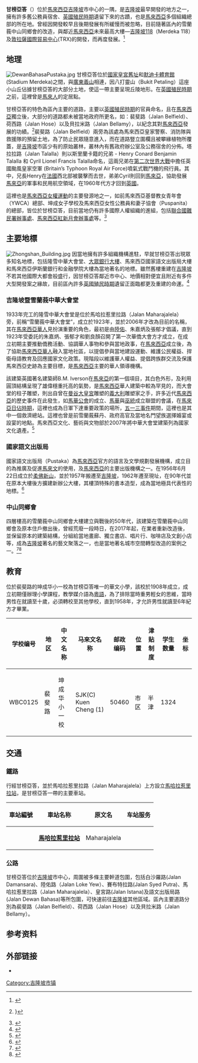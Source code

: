 {{Infobox settlement
| name                    = 甘榜亞答
| official_name            = Kampung Attap
| other_name              = 
| settlement_type         = [[聯邦直轄區|聯邦直轄區]][[吉隆坡|吉隆坡市]]的次分區
<!-- transliteration(s) -->
| translit_lang1          =其他文字
| translit_lang1_type     =[[爪夷文|爪夷文]]
| translit_lang1_info     = {{Script|Arab|كامڤوڠ اتتڤ}} 
| translit_lang1_type1    =[[淡米尔文|淡米尔文]]
| translit_lang1_info1    ={{lang|ta|கம்புங் அட்டாப்}}
<!-- images, nickname, motto -->
| image_skyline           = File:Kuala Lumpur Chinese Assembly-Hall-Kuala-Lumpur-and-Selangor-01.jpg
| image_caption           =隆雪中華大會堂，為甘榜亞答著名地標之一
| image_flag               = Flag of Kuala Lumpur, Malaysia.svg
| flag_size                = 140px
| flag_link                  =  
| image_shield            = Seal of Kuala Lumpur.svg
| shield_size                = 100x80px
| shield_link                =  
| etymology               = 
| nickname                =
| motto                   = {{lang|ms|Bersedia Menyumbang, Bandar Raya Cemerlang}}<ref>{{cite web|url=http://www.dbkl.gov.my/index.php?option=com_content&view=article&id=122&Itemid=1009&lang=ms|title=Portal Rasmi Dewan Bandaraya Kuala Lumpur|website=www.dbkl.gov.my|accessdate=2020-05-20|archive-date=2020-05-06|archive-url=https://web.archive.org/web/20200506142950/http://www.dbkl.gov.my/index.php?option=com_content&view=article&id=122&Itemid=1009&lang=ms|dead-url=yes}}</ref><br>''{{lang|en|Ready to Contribute towards an Excellent City}}''<br />“准备为一个优秀的城市做出贡献”
<!-- maps and coordinates -->
| image_map               = 
| mapsize                 =
| map_alt                 =
| map_caption             = 
| pushpin_map             = Malaysia Kuala Lumpur#Malaysia<!-- name of a location map as per Template:Location_map -->
| pushpin_map_caption     = '''甘榜亞答'''在[[吉隆坡|吉隆坡]]和[[马来西亚|马来西亚]]的位置
| pushpin_label_position  = <!-- position of the pushpin label: left, right, top, bottom, none -->
| coordinates             = {{coord|3|8|20|N|101|41|50|E|region:MY|display=inline,title}}
<!-- location -->
| subdivision_type        = [[世界政区索引|国家]]
| subdivision_name        = {{flag|马来西亚}}
| subdivision_type1       = [[马来西亚州属|联邦直辖区]]
| subdivision_name1       = {{flag|Kuala Lumpur}}
| subdivision_type2       = [[马来西亚选区列表|选区]]
| subdivision_name2       = {{pc|武吉免登}}
<!-- established -->
| established_title       = 设立
| established_date        = 
| established_title1      = 
| established_date1       = 
| established_title2      = 
| established_date2       = 
<!-- seat, smaller parts -->
| parts_type              = [[马来西亚地方政府|地方政府]]
| parts_style             = <!-- list, coll (collapsed list), para (paragraph format) -->
| parts                   = [[吉隆坡市政局|吉隆坡市政局]]
<!-- government type, leaders -->
| leader_title            = {{tsl|en|Mayor of Kuala Lumpur|吉隆坡市长|市长}}
| leader_name             = 诺希山·阿末达兰
| leader_title1            = 秘书
| leader_name1             = 
<!-- area -->
| area_footnotes          = 
| area_total_km2          = 
| area_note               = 
<!-- population -->
| population_footnotes    =  
| population_as_of        = 
| population_total        = 
| pop_est_footnotes       = 
| pop_est_as_of           =
| population_est          = 
| population_rank         = 
| population_density_km2  = 
| population_density_metro_km2   =
| population_density_rank        =
<!-- demographics (section 1) -->
| demographics_type1      = 人口数据
| demographics1_footnotes = <ref name="total population">{{cite web|url=http://www.statistics.gov.my/portal/download_Population/files/census2010/Taburan_Penduduk_dan_Ciri-ciri_Asas_Demografi.pdf |title=2010年马来西亚人口和房屋普查：马来西亚人口分布|publisher=马来西亚国家统计局|accessdate=2012-04-19 |deadurl=yes |archiveurl=https://web.archive.org/web/20140522234002/http://www.statistics.gov.my/portal/download_Population/files/census2010/Taburan_Penduduk_dan_Ciri-ciri_Asas_Demografi.pdf |archivedate=2014-05-22|date=2010年更新}}</ref><!-- for references: use <ref> tags -->
| demographics1_title1    = 
| demographics1_info1     = 
<!-- time zone(s) -->
| timezone               =[[马来西亚标准时间|马来西亚标准时间]]
| utc_offset             = +8
<!-- postal codes, area code -->
| postal_code_type        = [[马来西亚邮政编码|邮政编码]]
| postal_code             = '''59000'''
| area_code_type          = {{tsl|en|Telephone numbers in Malaysia|马来西亚电话区号|电话区号}}
| area_code               = +6-03 22
| registration_plate_type = [[馬來西亞車輛號牌|車牌編碼]]
| registration_plate      = V或W
<!-- website, footnotes -->
| website                 = {{URL|www.dbkl.gov.my}}<!-- {{URL|example.com}} -->
| footnotes                 = 
}}

'''甘榜亞答'''（{{lang-ms|Kampung Attap}}）位於[[馬來西亞|馬來西亞]][[吉隆坡|吉隆坡]]市中心的一隅，是[[吉隆坡|吉隆坡]]最早開發的地方之一，擁有許多舊公務員宿舍、[[英屬馬來亞|英國殖民時期]]遺留下來的古蹟，也是[[馬來西亞|馬來西亞]]多個組織總部的所在地。曾經因開發較早且後期發展有所緩慢而被忽略，目前隨著區內的雪蘭莪中山同鄉會的改造，與鄰近[[馬來西亞|馬來西亞]]未來最高大樓—[[吉隆坡118|吉隆坡118]]（Merdeka 118）及[[敦拉薩國際貿易中心|敦拉薩國際貿易中心]](TRX)的開發，而再度發展。<ref>{{cite web|url=https://www.enanyang.my/%E5%9C%B0%E4%BA%A7/%E7%94%98%E6%A6%9C%E4%BA%9A%E7%AD%94%E6%B5%B4%E7%81%AB%E9%87%8D%E7%94%9F|title=甘榜亚答浴火重生|date=2020-01-12 |publisher=南洋網}}</ref>

==地理==
[[File:DewanBahasaPustaka.jpg|left]]
甘榜亞答位於[[旧国家皇宫|國家皇宮舊址]]和[[默迪卡體育館|默迪卡體育館]](Stadium Merdeka)之間，與[[廣東義山|廣東義山]]相連，因八打靈山（Bukit Petaling）這座小山丘佔據甘榜亞答的大部分土地，使這一帶主要呈現丘陵地形。在[[英屬馬來亞|英國殖民時期]]之前，這裡曾是[[馬來人|馬來人]]的定居點。

甘榜亞答的特色為區內主要的道路，主要以[[英屬馬來亞|英國殖民時期]]的官員命名，且在[[馬來西亞|馬來西亞]]獨立後，大部分的道路都未被當地政府所更名，如：裴斐路（Jalan Belfield）、荷西路（Jalan Hose）以及貝拉米路（Jalan Bellamy），以紀念其對[[馬來西亞|馬來西亞]]發展的功績。<ref>{{cite web|url=https://www.thestar.com.my/metro/focus/2015/03/27/rundown-sentinels-of-roads-colonial-past-jalan-belfield-jalan-hose-and-jalan-bellamy-previously-a-pr|title=Rundown sentinels of roads colonial past|date=2015-05-27|publisher=The Star|access-date=2021-01-22|archive-date=2015-03-28|archive-url=https://web.archive.org/web/20150328045646/http://www.thestar.com.my/Metro/Focus/2015/03/27/Rundown-sentinels-of-roads-colonial-past-Jalan-Belfield-Jalan-Hose-and-Jalan-Bellamy-previously-a-pr/|dead-url=no}}}</ref>裴斐路（Jalan Belfield）兩旁為該處為馬來西亞皇家警察、消防隊與救援隊的預留土地，為了防止民眾隨意進入，而在道路豎立圍欄且被攀緣植物所覆蓋，是[[吉隆坡|吉隆坡]]市區少有的原始叢林，叢林內有舊政府辦公室及公務宿舍的分佈。塔拉拉路（Jalan Talalla）則以斯里蘭卡籍的兄弟 - Henry Conard Benjamin Talalla 和 Cyril Lionel Francis Talalla命名，這兩兄弟在[[第二次世界大戰|第二次世界大戰]]中擔任英國颱風皇家空軍 (Britain’s Typhoon Royal Air Force)噴氣式戰鬥機的飛行員。其中，兄長Henry在[[法國|法國]]西北部被襲擊而去世，弟弟Cyril則回到[[馬來亞|馬來亞]]，協助發展[[馬來亞|馬來亞]]的軍事和民用航空領域，在1960年代方才回到[[英國|英國]]。

這裡也是[[馬來西亞|馬來西亞]][[女權運動|女權運動]]的主要發源地之一，如前馬來西亞基督教女青年會（YWCA）總部、坤成女子學校及馬來西亞女性公務員和妻子協會（Puspanita）的總部，皆位於甘榜亞答，目前當地仍有許多國際人權組織的進組，包括[[聯合國難民署|聯合國難民署辦事處]]、[[紅新月會|馬來西亞紅新月會辦事處]]等。<ref>{{cite web|url=https://www.theedgemarkets.com/article/cover-story-kampung-attap-repeat-klcc%E2%80%99s-success-story-%E2%80%94-part-3?fbclid=IwAR0uX4p1q_Kx_Oud4m3KI_4PMRCIHXKqNeJ_nX0MPKI7ehtNydCFAQx36Uc|title=Cover Story: Kampung Attap a repeat of KLCC’s success story? — Part 3|date=2015-02-13|publisher=The Edge Markets|access-date=2021-01-21|archive-date=2021-01-28|archive-url=https://web.archive.org/web/20210128024835/https://www.theedgemarkets.com/article/cover-story-kampung-attap-repeat-klcc%E2%80%99s-success-story-%E2%80%94-part-3?fbclid=IwAR0uX4p1q_Kx_Oud4m3KI_4PMRCIHXKqNeJ_nX0MPKI7ehtNydCFAQx36Uc|dead-url=no}}</ref>

==主要地標==
[[File:Zhongshan_Building.jpg|left]]
因當地擁有許多組織機構進駐，早就甘榜亞答出現眾多知名地標，包括隆雪中華大會堂、[[大眾銀行|大眾銀行大樓]]、馬來西亞國家語文出版局大樓和馬來西亞伊斯蘭銀行和金融學院大樓為當地著名的地標。雖然舊樓重建在[[吉隆坡|吉隆坡]]不若其他國際大都會般盛行，因甘榜亞答鄰近市中心、地價相對便宜且附近有多件大型開發案之緣故，目前區內許多[[英屬馬來亞|英國殖民時期]]遺留正面臨都更及重建的命運。<ref>{{cite web|url=https://www.enanyang.my/%E5%9C%B0%E4%BA%A7/%E7%94%98%E6%A6%9C%E9%BA%BB%E9%9B%80%E5%8F%98%E5%87%A4%E5%87%B0|title=甘榜麻雀变凤凰|date=2016-10-23|publisher=南洋網|access-date=2021-01-22|archive-date=2021-01-30|archive-url=https://web.archive.org/web/20210130072500/https://www.enanyang.my/%E5%9C%B0%E4%BA%A7/%E7%94%98%E6%A6%9C%E9%BA%BB%E9%9B%80%E5%8F%98%E5%87%A4%E5%87%B0|dead-url=no}}</ref>

===吉隆坡暨雪蘭莪中華大會堂===
1933年完工的隆雪中華大會堂是位於馬哈拉惹里拉路（Jalan Maharajalela）旁，前稱“雪蘭莪中華大會堂”，成立於1923年，並於2006年才改為目前的名稱，其在[[馬來西亞華人|馬來西亞華人]]見扮演重要的角色，最初是由[[陸佑|陸佑]]、朱嘉炳及張郁才倡議，直到1923年受委託的朱嘉炳、張郁才和劉良顏召開了第一次華僑大會方才成立，在成立初期主要推動僑務活動、協調華人事物和參與當地政事，在[[馬來西亞|馬來西亞]]成立後，為了協助[[馬來西亞華人|馬來西亞華人]]融入當地社區，以提倡參與當地建設運動、維護公民權益、捍衛母語教育及回應國家文化政策。現階段以維護華人權益、提倡跨族群交流及保護馬來西亞史跡為主要目標，是[[馬來西亞|馬來西亞]]主要的華人領導機構。

該建築英國著名建築師B.M. Iverson在[[馬來亞|馬來亞]]的第一個項目，其白色外形，及利用圓頂結構呈現了雄偉穩重托高的氣勢，是[[馬來西亞|馬來西亞]]華人建築中較為罕見的，而大會堂的柱子雕塑，則出自曾在[[曼谷大皇宮|曼谷大皇宮]]雕塑的[[義大利|義大利]]雕塑家之手，許多近代[[馬來西亞|馬來西亞]]的歷史事件在此發生，如[[馬華公會|馬華公會]]的成立、[[马来西亚华人公会|馬華]]與[[巫統|巫統]]成立聯盟的會議，在[[馬來亞日佔時期|馬來亞日佔時期]]，這裡也成為日軍下達重要政策的場所，[[五一三事件(馬來西亞)|五一三事件]]期間，這裡也是其中一個救濟總站。這裡也曾是前雪蘭莪蘇丹、政府高官及當地名門望族選擇婚宴或設宴的地點。馬來西亞文化、藝術與文物部於2007年將中華大會堂建築列為國家文化遺產。<ref>{{cite web|url=https://theinterview.asia/topic/22706/|title=为什么我们需要记得隆雪华堂？——记《百年前瞻：隆雪华堂大事纪特展》|date=2020-05-11|publisher=訪問|access-date=2021-01-22|archive-date=2020-06-20|archive-url=https://web.archive.org/web/20200620000535/https://theinterview.asia/topic/22706/|dead-url=no}}</ref>

===國家語文出版局===
國家語文出版局（Pustaka）為[[馬來西亞|馬來西亞]]官方的語言及文學規劃發展機構，成立目的為推廣及促進[[馬來文|馬來文]]的使用，及[[馬來西亞|馬來西亞]]的主要出版機構之一。在1956年6月22日成立於[[柔佛|柔佛]][[新山|新山]]，並於1957年搬遷至[[吉隆坡|吉隆坡]]，1962年遷至現址，在90年代並在原本大樓後方擴建新辦公大樓，其樓頂特殊的書本造型，成為當地極具代表性的地標。<ref>{{cite web|url=https://www.sinchew.com.my/content/content_2097681.html|title=豎立20多年已損壞：語文局將拆樓頂書本造型|date=2019-08-09|publisher=馬來西亞星洲報|access-date=2021-01-22|archive-date=2021-01-28|archive-url=https://web.archive.org/web/20210128050039/https://www.sinchew.com.my/content/content_2097681.html|dead-url=no}}</ref>

===中山同鄉會===
四層樓高的雪蘭莪中山同鄉會大樓建立與戰後的50年代，該建築在雪蘭莪中山同鄉會及原本住戶撤出後，曾經荒廢一段時日，在2017年起，在業者重新改造後，並保留原本的建築結構，分組給當地畫廊、獨立書店、唱片行、咖啡店及文創小店等，成為[[吉隆坡|吉隆坡]]著名的藝文聚落之一，也是當地著名城市空間轉型改造的案例之一。<ref>{{cite web|url=https://www.chinapress.com.my/20180901/%E4%B8%BB%E9%A1%8C%E6%95%85%E4%BA%8B%E2%80%A7%E6%88%91%E5%80%91%E9%9C%80%E8%A6%81%E8%97%9D%E8%A1%93|title=主題故事‧我們需要藝術聚|date=2018-09-01 |publisher=中國報}}</ref><ref>{{cite web|url=https://www.sinchew.com.my/content/content_1628038.html|title=養店(一)：中山同鄉會會所，在舊建築創建藝術綠洲|date=2018-09-01 |publisher=馬來西亞星洲報}}</ref>

==教育==
位於裴斐路的坤成华小一校為甘榜亞答唯一的華文小學，該校於1908年成立，成立初期僅辦理小學課程，教學媒介語為[[粵語|粵語]]，為了排除當時重男輕女的思維，當時男性在就讀至十歲，必須轉校至其他學校，直到1958年，才允許男性就讀至6年紀方才畢業。
{| class="wikitable sortable"
!学校编号
!地区
!中文名称
!马來文名称
!邮政<br>编码
!位置
!津贴<br>制度
!学生<br>数量
!坐标
|-
|WBC0125
|裴斐路
|坤成华小一校
|SJK(C) Kuen Cheng (1)
|50460
|市区
|半津
|bgcolor=#AFA|1324
|{{Coord|3.1337|N|101.6994|E|name=坤成1}}
|}

==交通==
===鐵路===
{{吉隆坡捷运路线标志|MR|3}} 行經甘榜亞答，並於馬哈拉惹里拉路（Jalan Maharajalela）上方設立[[馬哈拉惹里拉站|馬哈拉惹里拉站]]，是甘榜亞答一帶的主要車站。
{|class="wikitable"
|-
!車站編號||車站名称||原文名||车站服务
|-
|{{KLRT code|MR|3}}||'''[[馬哈拉惹里拉站|馬哈拉惹里拉站]]'''||Maharajalela || {{吉隆坡捷运路线标志|8}}
|}

===公路===
甘榜亞答位於[[吉隆坡|吉隆坡]]市中心，周圍被多條主要幹道包圍，包括白沙羅路(Jalan Damansara)、{{JKR|1}}陸佑路（Jalan Loke Yew）、賽布特拉路(Jalan Syed Putra)、{{JKR|1}}馬哈拉惹里拉路（Jalan Maharajalela）、皇宮路(Jalan Istana)及語文出版局路(Jalan Dewan Bahasa)等所包圍，可快速前往[[吉隆坡|吉隆坡]]其他區域。區內主要道路分別為裴斐路（Jalan Belfield）、荷西路（Jalan Hose）以及貝拉米路（Jalan Bellamy）。

==参考资料==
{{reflist|30em}}

==外部链接==
{{Portal|马来西亚}}
{{commons category|Cheras}}
*{{URL|dbkl.gov.my|吉隆坡市政局官网}}

{{吉隆坡}}

[[Category:吉隆坡市镇|Category:吉隆坡市镇]]